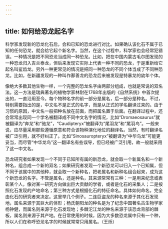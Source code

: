 ```yaml
---
---
---
```

title: 如何给恐龙起名字
---




科学家发现新的恐龙化石后，会和已知的恐龙进行对比。如果确认该化石不属于已知的任何恐龙，就会给它起个新名字。当然，在这个过程中，科学家也会经常犯错误。一种情况是把不同恐龙当成同一种恐龙。比如，把在中国内蒙古毛尔图发现的一种恐龙归入吉兰泰龙，但后来发现它实际上代表一种不同的恐龙，于是重新给它起名叫鲨齿龙。另外一种更常见的情况是把同一种恐龙的不同个体当成了不同种恐龙。比如，在新疆发现的一种叫作鄯善龙的恐龙后来被发现是特暴龙的幼年个体。

像绝大多数其他生物一样，一个完整的恐龙名字由两部分组成，也就是常说的双名法。这一方法是瑞典著名的植物学家林耐在1768年出版的《自然系统》中首次提出的，一直沿用至今。每个物种名字的前一部分是属名，后一部分是种名。不过，特别需要指出的是，中文名不是正式的名字，而是从正式的学名翻译过来的。由于习惯的原因，中文名一般把种名放在前面，而把属名置于后面。在翻译过程中，还会常常出现同一个学名被翻译成不同中文名字的情况，比如“Dromaeosaurus”就被翻译为“奔龙”和“驰龙”，“Caudipteryx”被翻译为“尾羽龙”和“尾羽鸟”。一般来说，应尽量采用那些遵循原意和符合该物种演化地位的翻译名。当然，有时翻译名被广泛引用，就不好纠正了。比如“Sinosauropteryx”被翻译为“中华鸟龙”可能更妥当，而尽管“中华龙鸟”这一翻译名有些误导，但已经被广泛引用，故一般就采用了这一中文名。

恐龙研究者如果发现一个不同于已知所有属的新恐龙，就会取一个新属名和一个新种名，组合成一个新的双名；如果研究者发现一个新恐龙可以归入一个已知属，但不同于该属中的其他种，就会取一个新种名，把老属名和新种名组合起来，成为这个新恐龙的名字。不管是属名，还是种名，其来源常常有三种：一是用来纪念或表彰某个人，像对某一研究方向做出巨大贡献的学者，或者是化石的采集人；二是按照化石发现的产地命名；第三种方式是根据化石的特征命名。具体如何命名，完全由化石的研究者来决定。这里举几个例子。二连巨盗龙的种名来源于其化石发现地，属名来源于其巨大的体形；杨氏朝阳龙的种名是为了纪念中国著名古生物学家杨钟健，而属名则来源于化石发现地；多棘沱江龙的种名来源于该恐龙背部的棘板，属名则来源于其产地。在日常使用的时候，因为大多数恐龙属中只有一个种，所以人们在称呼恐龙名字的时候就常常只用属名。（王烁）